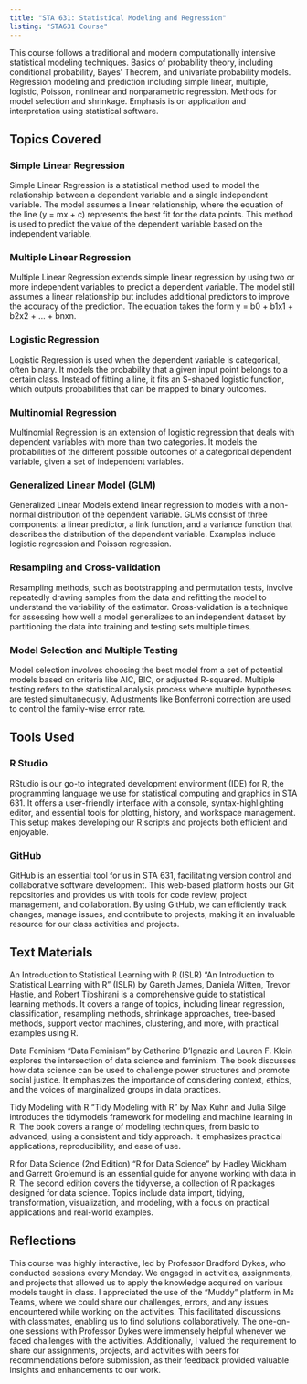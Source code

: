 ```yaml
---
title: "STA 631: Statistical Modeling and Regression"
listing: "STA631 Course"
---
```


This course follows a traditional and modern computationally intensive statistical modeling techniques. Basics of probability theory, including conditional probability, Bayes' Theorem, and univariate probability models. Regression modeling and prediction including simple linear, multiple, logistic, Poisson, nonlinear and nonparametric regression. Methods for model selection and shrinkage. Emphasis is on application and interpretation using statistical software.

## Topics Covered

### Simple Linear Regression
Simple Linear Regression is a statistical method used to model the relationship between a dependent variable and a single independent variable. The model assumes a linear relationship, where the equation of the line (y = mx + c) represents the best fit for the data points. This method is used to predict the value of the dependent variable based on the independent variable.

### Multiple Linear Regression
Multiple Linear Regression extends simple linear regression by using two or more independent variables to predict a dependent variable. The model still assumes a linear relationship but includes additional predictors to improve the accuracy of the prediction. The equation takes the form y = b0 + b1x1 + b2x2 + ... + bnxn.

### Logistic Regression
Logistic Regression is used when the dependent variable is categorical, often binary. It models the probability that a given input point belongs to a certain class. Instead of fitting a line, it fits an S-shaped logistic function, which outputs probabilities that can be mapped to binary outcomes.

### Multinomial Regression
Multinomial Regression is an extension of logistic regression that deals with dependent variables with more than two categories. It models the probabilities of the different possible outcomes of a categorical dependent variable, given a set of independent variables.

### Generalized Linear Model (GLM)
Generalized Linear Models extend linear regression to models with a non-normal distribution of the dependent variable. GLMs consist of three components: a linear predictor, a link function, and a variance function that describes the distribution of the dependent variable. Examples include logistic regression and Poisson regression.

### Resampling and Cross-validation
Resampling methods, such as bootstrapping and permutation tests, involve repeatedly drawing samples from the data and refitting the model to understand the variability of the estimator. Cross-validation is a technique for assessing how well a model generalizes to an independent dataset by partitioning the data into training and testing sets multiple times.

### Model Selection and Multiple Testing
Model selection involves choosing the best model from a set of potential models based on criteria like AIC, BIC, or adjusted R-squared. Multiple testing refers to the statistical analysis process where multiple hypotheses are tested simultaneously. Adjustments like Bonferroni correction are used to control the family-wise error rate.

## Tools Used

### R Studio
RStudio is our go-to integrated development environment (IDE) for R, the programming language we use for statistical computing and graphics in STA 631. It offers a user-friendly interface with a console, syntax-highlighting editor, and essential tools for plotting, history, and workspace management. This setup makes developing our R scripts and projects both efficient and enjoyable.

### GitHub
GitHub is an essential tool for us in STA 631, facilitating version control and collaborative software development. This web-based platform hosts our Git repositories and provides us with tools for code review, project management, and collaboration. By using GitHub, we can efficiently track changes, manage issues, and contribute to projects, making it an invaluable resource for our class activities and projects.


## Text Materials

An Introduction to Statistical Learning with R (ISLR)
"An Introduction to Statistical Learning with R" (ISLR) by Gareth James, Daniela Witten, Trevor Hastie, and Robert Tibshirani is a comprehensive guide to statistical learning methods. It covers a range of topics, including linear regression, classification, resampling methods, shrinkage approaches, tree-based methods, support vector machines, clustering, and more, with practical examples using R.

Data Feminism
"Data Feminism" by Catherine D'Ignazio and Lauren F. Klein explores the intersection of data science and feminism. The book discusses how data science can be used to challenge power structures and promote social justice. It emphasizes the importance of considering context, ethics, and the voices of marginalized groups in data practices.

Tidy Modeling with R
"Tidy Modeling with R" by Max Kuhn and Julia Silge introduces the tidymodels framework for modeling and machine learning in R. The book covers a range of modeling techniques, from basic to advanced, using a consistent and tidy approach. It emphasizes practical applications, reproducibility, and ease of use.

R for Data Science (2nd Edition)
"R for Data Science" by Hadley Wickham and Garrett Grolemund is an essential guide for anyone working with data in R. The second edition covers the tidyverse, a collection of R packages designed for data science. Topics include data import, tidying, transformation, visualization, and modeling, with a focus on practical applications and real-world examples.

## Reflections
This course was highly interactive, led by Professor Bradford Dykes, who conducted sessions every Monday. We engaged in activities, assignments, and projects that allowed us to apply the knowledge acquired on various models taught in class. I appreciated the use of the "Muddy" platform in Ms Teams, where we could share our challenges, errors, and any issues encountered while working on the activities. This facilitated discussions with classmates, enabling us to find solutions collaboratively. The one-on-one sessions with Professor Dykes were immensely helpful whenever we faced challenges with the activities. Additionally, I valued the requirement to share our assignments, projects, and activities with peers for recommendations before submission, as their feedback provided valuable insights and enhancements to our work.